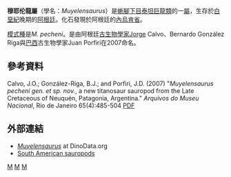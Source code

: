 {{Automatic Taxobox
| taxon = Muyelensaurus
| fossil_range = 早[[科尼亞克階|科尼亞克階]]-中[[桑托階|桑托階]]{{fossil range|89.3|84.9}}
| image = 
| image_caption = 
| authority = Calvo ''et al'', 2007
| type_species = '''穆耶伦龍<br>''Muyelensaurus pecheni'''''
| type_species_authority = Calvo ''et al.'', 2007
}}

'''穆耶伦龍屬'''（學名：''Muyelensaurus''）是[[蜥腳下目|蜥腳下目]][[泰坦巨龍類|泰坦巨龍類]]的一[[屬|屬]]，生存於[[白堊紀|白堊紀]]晚期的[[阿根廷|阿根廷]]。化石發現於阿根廷的[[內烏肯省|內烏肯省]]。

[[模式種|模式種]]是''M. pecheni''。是由阿根廷[[古生物學家|古生物學家]]Jorge Calvo、Bernardo González Riga與[[巴西|巴西]]古生物學家Juan Porfiri在2007命名。

==參考資料==
{{reflist}}
Calvo, J.O.; González-Riga, B.J.; and Porfiri, J.D. (2007)<!--going by volume #--> "''Muyelensaurus pecheni gen. et sp. nov.'', a new titanosaur sauropod from the Late Cretaceous of Neuquén, Patagonia, Argentina." ''Arquivos do Museu Nacional'', Rio de Janeiro 65(4):485-504 [https://web.archive.org/web/20110531163112/http://www.proyectodino.com.ar/pdfs/140-0021.pdf PDF]

==外部連結==
* [http://www.dinodata.org/index.php?option=com_content&task=view&id=9695&Itemid=67 ''Muyelensaurus''] at DinoData.org
* [https://web.archive.org/web/20090610084205/http://personal.cricyt.edu.ar/bgonriga/ South American sauropods]
{{蜥腳形亞目|T.}}
{{Taxonbar|from=Q137077}}

[[Category:上白堊紀恐龍|M]]
[[Category:南美洲恐龍|M]]
[[Category:泰坦巨龍類|M]]


{{dinosaur-stub}}